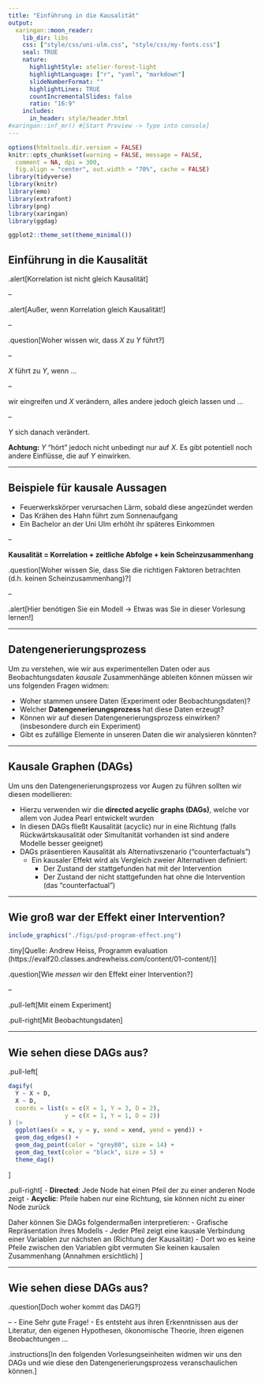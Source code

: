 ```yaml
---
title: "Einführung in die Kausalität"
output:
  xaringan::moon_reader:
    lib_dir: libs
    css: ["style/css/uni-ulm.css", "style/css/my-fonts.css"]
    seal: TRUE
    nature:
      highlightStyle: atelier-forest-light
      highlightLanguage: ["r", "yaml", "markdown"]
      slideNumberFormat: "" 
      highlightLines: TRUE
      countIncrementalSlides: false
      ratio: "16:9"
    includes:
      in_header: style/header.html 
#xaringan::inf_mr() #[Start Preview -> Type into console]
---
```


```r
options(htmltools.dir.version = FALSE)
knitr::opts_chunk$set(warning = FALSE, message = FALSE, 
  comment = NA, dpi = 300,
  fig.align = "center", out.width = "70%", cache = FALSE)
library(tidyverse)
library(knitr)
library(emo)
library(extrafont)
library(png) 
library(xaringan)
library(ggdag)

ggplot2::theme_set(theme_minimal())

```

## Einführung in die Kausalität

.alert[Korrelation ist nicht gleich Kausalität]

--

.alert[Außer, wenn Korrelation gleich Kausalität!]

--

.question[Woher wissen wir, dass _X_ zu _Y_ führt?]

--

_X_ führt zu _Y_, wenn ...

--

wir eingreifen und _X_ verändern, alles andere jedoch gleich lassen und ...

--

_Y_ sich danach verändert.


**Achtung:** _Y_ "hört" jedoch nicht unbedingt nur auf _X_. Es gibt potentiell noch andere Einflüsse, die auf _Y_ einwirken.

---

## Beispiele für kausale Aussagen

- Feuerwerkskörper verursachen Lärm, sobald diese angezündet werden
- Das Krähen des Hahn führt zum Sonnenaufgang
- Ein Bachelor an der Uni Ulm erhöht ihr späteres Einkommen

--

**Kausalität = Korrelation + zeitliche Abfolge + kein Scheinzusammenhang**

.question[Woher wissen Sie, dass Sie die richtigen Faktoren betrachten (d.h. keinen Scheinzusammenhang)?]

--

.alert[Hier benötigen Sie ein Modell -> Etwas was Sie in dieser Vorlesung lernen!]

---

## Datengenerierungsprozess

Um zu verstehen, wie wir aus experimentellen Daten oder aus Beobachtungsdaten _kausale_ Zusammenhänge ableiten können müssen wir uns folgenden Fragen widmen:

- Woher stammen unsere Daten (Experiment oder Beobachtungsdaten)?
- Welcher **Datengenerierungsprozess** hat diese Daten erzeugt?
- Können wir auf diesen Datengenerierungsprozess einwirken? (insbesondere durch ein Experiment)
- Gibt es zufällige Elemente in unseren Daten die wir analysieren könnten?

---

## Kausale Graphen (DAGs)

Um uns den Datengenerierungsprozess vor Augen zu führen sollten wir diesen modellieren:

- Hierzu verwenden wir die **directed acyclic graphs (DAGs)**, welche vor allem von Judea Pearl entwickelt wurden
- In diesen DAGs fließt Kausalität (acyclic) nur in eine Richtung (falls Rückwärtskausalität oder Simultanität vorhanden ist sind andere Modelle besser geeignet)
- DAGs präsentieren Kausalität als Alternativszenario ("counterfactuals")
    - Ein kausaler Effekt wird als Vergleich zweier Alternativen definiert: 
      - Der Zustand der stattgefunden hat mit der Intervention
      - Der Zustand der nicht stattgefunden hat ohne die Intervention (das "counterfactual")

---

## Wie groß war der Effekt einer Intervention?

```r
include_graphics("./figs/psd-program-effect.png")
```

.tiny[Quelle: Andrew Heiss, Programm evaluation (https://evalf20.classes.andrewheiss.com/content/01-content/)]

.question[Wie _messen_ wir den Effekt einer Intervention?]

--

.pull-left[Mit einem Experiment]

.pull-right[Mit Beobachtungsdaten]

---

## Wie sehen diese DAGs aus?

.pull-left[
```r
dagify(
  Y ~ X + D,
  X ~ D,
  coords = list(x = c(X = 1, Y = 3, D = 2),
                y = c(X = 1, Y = 1, D = 2))
) |> 
  ggplot(aes(x = x, y = y, xend = xend, yend = yend)) +
  geom_dag_edges() +
  geom_dag_point(color = "grey80", size = 14) +
  geom_dag_text(color = "black", size = 5) +
  theme_dag()
```
]

.pull-right[
- **Directed**: Jede Node hat einen Pfeil der zu einer anderen Node zeigt
- **Acyclic**: Pfeile haben nur eine Richtung, sie können nicht zu einer Node zurück

Daher können Sie DAGs folgendermaßen interpretieren:
- Grafische Repräsentation ihres Modells
- Jeder Pfeil zeigt eine kausale Verbindung einer Variablen zur nächsten an (Richtung der Kausalität)
- Dort wo es keine Pfeile zwischen den Variablen gibt vermuten Sie keinen kausalen Zusammenhang (Annahmen ersichtlich)
]

---

## Wie sehen diese DAGs aus?

.question[Doch woher kommt das DAG?]

--
- Eine Sehr gute Frage!
- Es entsteht aus ihren Erkenntnissen aus der Literatur, den eigenen Hypothesen, ökonomische Theorie, ihren eigenen Beobachtungen ...

.instructions[In den folgenden Vorlesungseinheiten widmen wir uns den DAGs und wie diese den Datengenerierungsprozess veranschaulichen können.]



